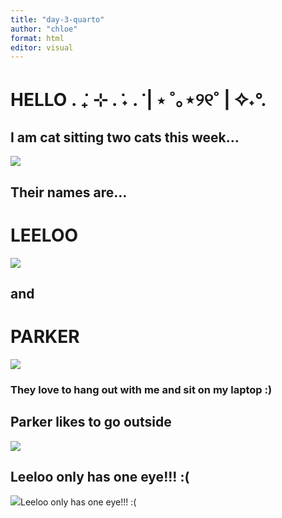 ```yaml
---
title: "day-3-quarto"
author: "chloe"
format: html
editor: visual
---
```


# HELLO . ݁₊ ⊹ . ݁˖ . ݁ \| ⋆ ˚｡⋆୨୧˚ \| ✧˖°.

## I am cat sitting two cats this week...

![](images/IMG_7550.jpeg)

## Their names are...

# LEELOO

![](images/IMG_7577.jpeg)

## and

# PARKER

![](images/IMG_7568.jpeg)

### They love to hang out with me and sit on my laptop :)

## Parker likes to go outside

![](images/IMG_7521.jpeg)

## Leeloo only has one eye!!! :(
![](images/IMG_7523.jpeg)Leeloo only has one eye!!! :(
